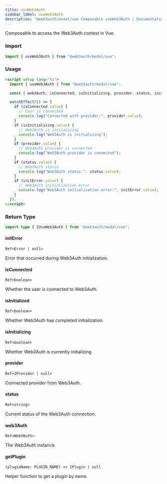 ```yaml
---
title: useWeb3Auth
sidebar_label: useWeb3Auth
description: "@web3auth/modal/vue Composable useWeb3Auth | Documentation - Web3Auth"
---
```


Composable to access the Web3Auth context in Vue.

### Import

```ts
import { useWeb3Auth } from "@web3auth/modal/vue";
```

### Usage

```html
<script setup lang="ts">
  import { useWeb3Auth } from "@web3auth/modal/vue";

  const { web3Auth, isConnected, isInitializing, provider, status, initError } = useWeb3Auth();

  watchEffect(() => {
    if (isConnected.value) {
      // User is connected
      console.log("Connected with provider:", provider.value);
    }
    if (isInitializing.value) {
      // Web3Auth is initializing
      console.log("Web3Auth is initializing");
    }
    if (provider.value) {
      // Web3Auth provider is connected
      console.log("Web3Auth provider is connected");
    }
    if (status.value) {
      // Web3Auth status
      console.log("Web3Auth status:", status.value);
    }
    if (initError.value) {
      // Web3Auth initialization error
      console.log("Web3Auth initialization error:", initError.value);
    }
  });
</script>
```

### Return Type

```ts
import type { IUseWeb3Auth } from "@web3auth/modal/vue";
```

#### initError

`Ref<Error | null>`

Error that occurred during Web3Auth initialization.

#### isConnected

`Ref<boolean>`

Whether the user is connected to Web3Auth.

#### isInitialized

`Ref<boolean>`

Whether Web3Auth has completed initialization.

#### isInitializing

`Ref<boolean>`

Whether Web3Auth is currently initializing.

#### provider

`Ref<IProvider | null>`

Connected provider from Web3Auth.

#### status

`Ref<string>`

Current status of the Web3Auth connection.

#### web3Auth

`Ref<Web3Auth>`

The Web3Auth instance.

#### getPlugin

`(pluginName: PLUGIN_NAME) => IPlugin | null`

Helper function to get a plugin by name.
